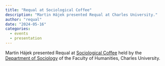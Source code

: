 ```yaml
---
title: "Requal at Sociological Coffee"
description: "Martin Hájek presented Requal at Charles University."
author: "requal"
date: "2024-05-16"
categories:
  - events
  - presentation
---
```


Martin Hájek presented Requal at [Sociological Coffee](https://fhs.cuni.cz/FHS-1001.html?event=27829&lang=cz) held by the [Department of Sociology](https://fhs.cuni.cz/FHS-2497.html) of the Faculty of Humanities, Charles University.